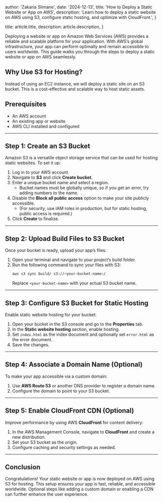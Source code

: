 
  author: 'Zakaria Slimane',
  date: '2024-12-13',
  title: 'How to Deploy a Static Website or App on AWS',
  description:
    'Learn how to deploy a static website on AWS using S3, configure static hosting, and optimize with CloudFront.',
}

  title: article.title,
  description: article.description,
}


Deploying a website or app on Amazon Web Services (AWS) provides a reliable and scalable platform for your application. With AWS’s global infrastructure, your app can perform optimally and remain accessible to users worldwide. This guide walks you through the steps to deploy a static website or app on AWS seamlessly.

## Why Use S3 for Hosting?

Instead of using an EC2 instance, we will deploy a static site on an S3 bucket. This is a cost-effective and scalable way to host static assets.

## Prerequisites

- An AWS account
- An existing app or website
- AWS CLI installed and configured

---

## Step 1: Create an S3 Bucket

Amazon S3 is a versatile object storage service that can be used for hosting static websites. To set it up:

1. Log in to your AWS account.
2. Navigate to **S3** and click **Create bucket**.
3. Enter a unique bucket name and select a region.
   - Bucket names must be globally unique, so if you get an error, try adding numbers to the name.
4. Disable the **Block all public access** option to make your site publicly accessible.
   - (For security, use IAM roles in production, but for static hosting, public access is required.)
5. Click **Create** to finalize.

---

## Step 2: Upload Build Files to S3 Bucket

Once your bucket is ready, upload your app’s files:

1. Open your terminal and navigate to your project’s build folder.
2. Run the following command to sync your files with S3:
   ```bash
   aws s3 sync build/ s3://<your-bucket-name>/
   ```
   Replace `<your-bucket-name>` with your actual S3 bucket name.

---

## Step 3: Configure S3 Bucket for Static Hosting

Enable static website hosting for your bucket:

1. Open your bucket in the S3 console and go to the **Properties** tab.
2. In the **Static website hosting** section, enable hosting.
3. Set `index.html` as the index document and optionally set `error.html` as the error document.
4. Save the changes.

---

## Step 4: Associate a Domain Name (Optional)

To make your app accessible via a custom domain:

1. Use **AWS Route 53** or another DNS provider to register a domain name.
2. Configure the domain to point to your S3 bucket.

---

## Step 5: Enable CloudFront CDN (Optional)

Improve performance by using AWS **CloudFront** for content delivery:

1. In the AWS Management Console, navigate to **CloudFront** and create a new distribution.
2. Set your S3 bucket as the origin.
3. Configure caching and security settings as needed.

---

## Conclusion

Congratulations! Your static website or app is now deployed on AWS using S3 for hosting. This setup ensures your app is fast, reliable, and accessible worldwide. Optional steps like adding a custom domain or enabling a CDN can further enhance the user experience.
